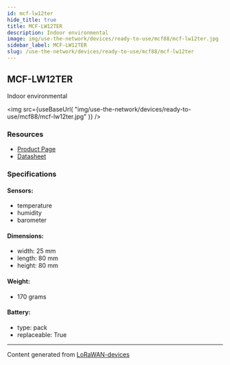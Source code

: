 ```yaml
---
id: mcf-lw12ter
hide_title: true
title: MCF-LW12TER
description: Indoor environmental
image: img/use-the-network/devices/ready-to-use/mcf88/mcf-lw12ter.jpg
sidebar_label: MCF-LW12TER
slug: /use-the-network/devices/ready-to-use/mcf88/mcf-lw12ter
---
```



## MCF-LW12TER

Indoor environmental

<img
  src={useBaseUrl(
    "img/use-the-network/devices/ready-to-use/mcf88/mcf-lw12ter.jpg"
  )}
/>

### Resources

- [Product Page](https://www.mcf88.it/prodotto/mcf-lw12ter/)
- [Datasheet](https://www.mcf88.it/wp-content/uploads/2020/07/MCF-LW12TER.pdf)

### Specifications

#### Sensors:

- temperature
- humidity
- barometer

#### Dimensions:

- width: 25 mm
- length: 80 mm
- height: 80 mm

#### Weight:

- 170 grams

#### Battery:

- type: pack
- replaceable: True

---

Content generated from
[LoRaWAN-devices](https://github.com/TheThingsNetwork/lorawan-devices)
